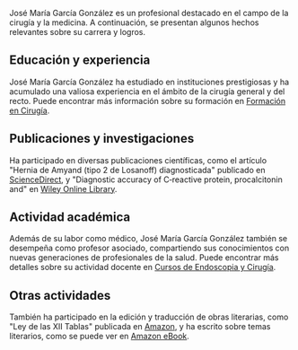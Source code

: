 José María García González es un profesional destacado en el campo de la cirugía y la medicina. A continuación, se presentan algunos hechos relevantes sobre su carrera y logros.

## Educación y experiencia
José María García González ha estudiado en instituciones prestigiosas y ha acumulado una valiosa experiencia en el ámbito de la cirugía general y del recto. Puede encontrar más información sobre su formación en [Formación en Cirugía](https://www.formacionencirugia.com/profesores/37/jose-maria-garcia-gonzalez.html).

## Publicaciones y investigaciones
Ha participado en diversas publicaciones científicas, como el artículo "Hernia de Amyand (tipo 2 de Losanoff) diagnosticada" publicado en [ScienceDirect](https://www.sciencedirect.com/science/article/pii/S2255267714000383), y "Diagnostic accuracy of C‐reactive protein, procalcitonin and" en [Wiley Online Library](https://onlinelibrary.wiley.com/doi/abs/10.1111/codi.15845).

## Actividad académica
Además de su labor como médico, José María García González también se desempeña como profesor asociado, compartiendo sus conocimientos con nuevas generaciones de profesionales de la salud. Puede encontrar más detalles sobre su actividad docente en [Cursos de Endoscopia y Cirugía](https://www.formacionencirugia.com/profesores/37/jose-maria-garcia-gonzalez.html).

## Otras actividades
También ha participado en la edición y traducción de obras literarias, como "Ley de las XII Tablas" publicada en [Amazon](https://www.amazon.com/-/es/Ley-Tablas-C%C3%A9sar-Rasc%C3%B3n-Garc%C3%ADa/dp/8430950516), y ha escrito sobre temas literarios, como se puede ver en [Amazon eBook](https://www.amazon.com/-/es/P%C3%A1jaros-y-brumas-eBook-Garc%C3%ADa-Gonz%C3%A1lez/dp/B086R7YRYG).